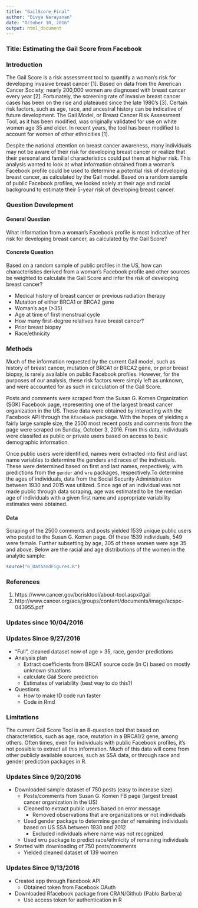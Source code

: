 ```yaml
---
title: "GailScore_Final"
author: "Divya Narayanan"
date: "October 10, 2016"
output: html_document
---
```


### Title: Estimating the Gail Score from Facebook 

### Introduction

The Gail Score is a risk assessment tool to quantify a woman's risk for developing invasive breast cancer [1]. Based on data from the American Cancer Society, nearly 200,000 women are diagnosed with breast cancer every year [2]. Fortunately, the screening rate of invasive breast cancer cases has been on the rise and plateaued since the late 1980's [3]. Certain risk factors, such as age, race, and ancestral history can be indicative of future development. The Gail Model, or Breast Cancer Risk Assessment Tool, as it has been modified, was originally validated for use on white women age 35 and older. In recent years, the tool has been modified to account for women of other ethnicities [1].

Despite the national attention on breast cancer awareness, many individuals may not be aware of their risk for developing breast cancer or realize that their personal and familial characteristics could put them at higher risk. This analysis wanted to look at what information obtained from a woman's Facebook profile could be used to determine a potential risk of developing breast cancer, as calculated by the Gail model. Based on a random sample of public Facebook profiles, we looked solely at their age and racial background to estimate their 5-year risk of developing breast cancer. 

### Question Development
#### General Question

What information from a woman's Facebook profile is most indicative of her risk for developing breast cancer, as calculated by the Gail Score? 

#### Concrete Question  

Based on a random sample of public profiles in the US, how can characteristics derived from a woman's Facebook profile and other sources be weighted to calculate the Gail Score and infer the risk of developing breast cancer? 

* Medical history of breast cancer or previous radiation therapy
* Mutation of either BRCA1 or BRCA2 gene
* Woman's age (>35)
* Age at time of first menstrual cycle
* How many first-degree relatives have breast cancer?
* Prior breast biopsy
* Race/ethnicity

### Methods

Much of the information requested by the current Gail model, such as history of breast cancer, mutation of BRCA1 or BRCA2 gene, or prior breast biopsy, is rarely available on public Facebook profiles. However, for the purposes of our analysis, these risk factors were simply left as unknown, and were accounted for as such in calculation of the Gail Score. 

Posts and comments were scraped from the Susan G. Komen Organization (SGK) Facebook page, representing one of the largest breast cancer organization in the US. These data were obtained by interacting with the Facebook API through the `Rfacebook` package. With the hopes of yielding a fairly large sample size, the 2500 most recent posts and comments from the page were scraped on Sunday, October 3, 2016. From this data, individuals were classifed as public or private users based on access to basic demographic information. 

Once public users were identified, names were extracted into first and last name variables to determine the genders and races of the individuals. These were determined based on first and last names, respectively, with predictions from the `gender` and `wru` packages, respectively.To determine the ages of individuals, data from the Social Security Administration between 1930 and 2015 was utilized. Since age of an individual was not made public through data scraping, age was estimated to be the median age of individuals with a given first name and appropriate variability estimates were obtained.

#### Data

Scraping of the 2500 comments and posts yielded 1539 unique public users who posted to the Susan G. Komen page. Of these 1539 individuals, 549 were female. Further subsetting by age, 305 of these women were age 35 and above. Below are the racial and age distributions of the women in the analytic sample:   

```r
source("6_DataandFigures.R")
```

### References 
1. https://www.cancer.gov/bcrisktool/about-tool.aspx#gail
2. http://www.cancer.org/acs/groups/content/documents/image/acspc-043955.pdf

### Updates since 10/04/2016

### Updates Since 9/27/2016
* "Full", cleaned dataset now of age > 35, race, gender predictions
* Analysis plan
    + Extract coefficients from BRCAT source code (in C) based on mostly unknown situations
    + calculate Gail Score prediction 
    + Estimates of variability (best way to do this?)
* Questions 
    + How to make ID code run faster
    + Code in Rmd

### Limitations
The current Gail Score Tool is an 8-question tool that based on characteristics, such as age, race, mutation in a BRCA1/2 gene, among others. Often times, even for individuals with public Facebook profiles, it's not possible to extract all this information. Much of this data will come from other publicly available sources, such as SSA data, or through race and gender prediction packages in R.   

### Updates Since 9/20/2016
* Downloaded sample dataset of 750 posts (easy to increase size)
    + Posts/comments from Susan G. Komen FB page (largest breast cancer organization in the US)
    + Cleaned to extract public users based on error message
        * Removed observations that are organizations or not individuals 
    + Used gender package to determine gender of remaining individuals based on US SSA between 1930 and 2012
        * Excluded individuals where name was not recognized 
    + Used wru package to predict race/ethnicity of remaining individuals
* Started with downloading of 750 posts/comments
    + Yielded cleaned dataset of 139 women 

### Updates Since 9/13/2016
* Created app through Facebook API
    + Obtained token from Facebook OAuth
* Downloaded Rfacebook package from CRAN/Github (Pablo Barbera)
    + Use access token for authentication in R 
